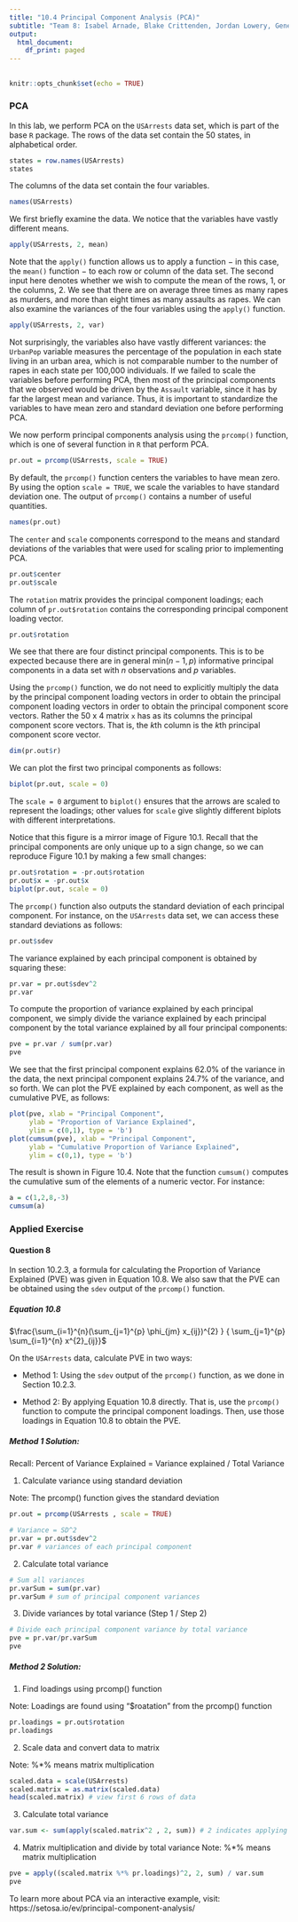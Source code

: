---
title: "10.4 Principal Component Analysis (PCA)"
subtitle: "Team 8: Isabel Arnade, Blake Crittenden, Jordan Lowery, Genevieve Riley"
output:
  html_document:
    df_print: paged
---

## {.tabset}

```{r setup, include = FALSE}
knitr::opts_chunk$set(echo = TRUE)
```

### PCA

In this lab, we perform PCA on the $\texttt{USArrests}$ data set, which is part of the base $\texttt{R}$ package. The rows of the data set contain the 50 states, in alphabetical order.
```{r}
states = row.names(USArrests)
states
```

The columns of the data set contain the four variables.
```{r}
names(USArrests)
```

We first briefly examine the data. We notice that the variables have vastly different means.
```{r}
apply(USArrests, 2, mean)
```

Note that the $\texttt{apply()}$ function allows us to apply a function $-$ in this case, the $\texttt{mean()}$ function $-$ to each row or column of the data set. The second input here denotes whether we wish to compute the mean of the rows, 1, or the columns, 2. We see that there are on average three times as many rapes as murders, and more than eight times as many assaults as rapes. We can also examine the variances of the four variables using the $\texttt{apply()}$ function.
```{r}
apply(USArrests, 2, var)
```

Not surprisingly, the variables also have vastly different variances: the $\texttt{UrbanPop}$ variable measures the percentage of the population in each state living in an urban area, which is not comparable number to the number of rapes in each state per 100,000 individuals. If we failed to scale the variables before performing PCA, then most of the principal components that we observed would be driven by the $\texttt{Assault}$ variable, since it has by far the largest mean and variance. Thus, it is important to standardize the variables to have mean zero and standard deviation one before performing PCA.

We now perform principal components analysis using the $\texttt{prcomp()}$ function, which is one of several function in $\texttt{R}$ that perform PCA.
```{r}
pr.out = prcomp(USArrests, scale = TRUE)
```

By default, the $\texttt{prcomp()}$ function centers the variables to have mean zero. By using the option $\texttt{scale = TRUE}$, we scale the variables to have standard deviation one. The output of $\texttt{prcomp()}$ contains a number of useful quantities.
```{r}
names(pr.out)
```

The $\texttt{center}$ and $\texttt{scale}$ components correspond to the means and standard deviations of the variables that were used for scaling prior to implementing PCA.
```{r}
pr.out$center
pr.out$scale
```

The $\texttt{rotation}$ matrix provides the principal component loadings; each column of $\texttt{pr.out\$rotation}$ contains the corresponding principal component loading vector.
```{r}
pr.out$rotation
```

We see that there are four distinct principal components. This is to be expected because there are in general min($n - 1, p$) informative principal components in a data set with $n$ observations and $p$ variables.

Using the $\texttt{prcomp()}$ function, we do not need to explicitly multiply the data by the principal component loading vectors in order to obtain the principal component loading vectors in order to obtain the principal component score vectors. Rather the 50 x 4 matrix $\texttt{x}$ has as its columns the principal component score vectors. That is, the $k$th column is the $k$th principal component score vector.
```{r}
dim(pr.out$r)
```

We can plot the first two principal components as follows:
```{r}
biplot(pr.out, scale = 0)
```

The $\texttt{scale = 0}$ argument to $\texttt{biplot()}$ ensures that the arrows are scaled to represent the loadings; other values for $\texttt{scale}$ give slightly different biplots with different interpretations.

Notice that this figure is a mirror image of Figure 10.1. Recall that the principal components are only unique up to a sign change, so we can reproduce Figure 10.1 by making a few small changes:
```{r}
pr.out$rotation = -pr.out$rotation
pr.out$x = -pr.out$x
biplot(pr.out, scale = 0)
```

The $\texttt{prcomp()}$ function also outputs the standard deviation of each principal component. For instance, on the $\texttt{USArrests}$ data set, we can access these standard deviations as follows:
```{r}
pr.out$sdev
```

The variance explained by each principal component is obtained by squaring these:
```{r}
pr.var = pr.out$sdev^2
pr.var
```

To compute the proportion of variance explained by each principal component, we simply divide the variance explained by each principal component by the total variance explained by all four principal components:
```{r}
pve = pr.var / sum(pr.var)
pve
```

We see that the first principal component explains 62.0\% of the variance in the data, the next principal component explains 24.7\% of the variance, and so forth. We can plot the PVE explained by each component, as well as the cumulative PVE, as follows:
```{r}
plot(pve, xlab = "Principal Component",
     ylab = "Proportion of Variance Explained",
     ylim = c(0,1), type = 'b')
plot(cumsum(pve), xlab = "Principal Component",
     ylab = "Cumulative Proportion of Variance Explained",
     ylim = c(0,1), type = 'b')
```

The result is shown in Figure 10.4. Note that the function $\texttt{cumsum()}$ computes the cumulative sum of the elements of a numeric vector. For instance:
```{r}
a = c(1,2,8,-3)
cumsum(a)
```

### Applied Exercise

#### Question 8
In section 10.2.3, a formula for calculating the Proportion of Variance Explained (PVE) was given in Equation 10.8. We also saw that the PVE can be obtained using the $\texttt{sdev}$ output of the $\texttt{prcomp()}$ function.

##### Equation 10.8
$\frac{\sum_{i=1}^{n}(\sum_{j=1}^{p} \phi_{jm} x_{ij})^{2} } { \sum_{j=1}^{p} \sum_{i=1}^{n} x^{2}_{ij}}$

On the $\texttt{USArrests}$ data, calculate PVE in two ways:

- Method 1: Using the $\texttt{sdev}$ output of the $\texttt{prcomp()}$ function, as we done in Section 10.2.3.

- Method 2: By applying Equation 10.8 directly. That is, use the $\texttt{prcomp()}$ function to compute the principal component loadings. Then, use those loadings in Equation 10.8 to obtain the PVE.

  
  
##### Method 1 Solution:
Recall:   Percent of Variance Explained = Variance explained / Total Variance

  1. Calculate  variance using standard deviation
  
  Note: The prcomp() function gives the standard deviation
   
```{r}
pr.out = prcomp(USArrests , scale = TRUE)

# Variance = SD^2
pr.var = pr.out$sdev^2
pr.var # variances of each principal component
```
    
  2. Calculate total variance

    
```{r}
# Sum all variances
pr.varSum = sum(pr.var)
pr.varSum # sum of principal component variances
```
    
    
  3. Divide variances by total variance (Step 1 / Step 2)
    

```{r}
# Divide each principal component variance by total variance 
pve = pr.var/pr.varSum
pve
```


##### Method 2 Solution:
  1. Find loadings using prcomp() function
  
  Note: Loadings are found using "$roatation" from the prcomp() function 

```{r}
pr.loadings = pr.out$rotation
pr.loadings
```

  2. Scale data and convert data to matrix
  
  Note: %*% means matrix multiplication
  
``` {r}
scaled.data = scale(USArrests)
scaled.matrix = as.matrix(scaled.data)
head(scaled.matrix) # view first 6 rows of data

```

  3. Calculate total variance 
  
```{r}  
var.sum <- sum(apply(scaled.matrix^2 , 2, sum)) # 2 indicates applying function to columns
```

  4. Matrix multiplication and divide by total variance
  Note: %*% means matrix multiplication
  
```{r}
pve = apply((scaled.matrix %*% pr.loadings)^2, 2, sum) / var.sum
pve
```

To learn more about PCA via an interactive example, visit: https://setosa.io/ev/principal-component-analysis/
